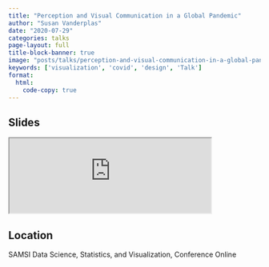 ```yaml
---
title: "Perception and Visual Communication in a Global Pandemic"
author: "Susan Vanderplas"
date: "2020-07-29"
categories: talks
page-layout: full
title-block-banner: true
image: "posts/talks/perception-and-visual-communication-in-a-global-pandemic.png"
keywords: ['visualization', 'covid', 'design', 'Talk']
format:
  html:
    code-copy: true
---
```

 
## Slides

<iframe src='https://srvanderplas.github.io/2020-Presentations/07-DSSV/' height='auto' width='80%'>
                        </iframe>
## Location
SAMSI
Data Science, Statistics, and Visualization, Conference
Online
